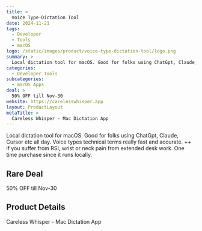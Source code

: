 ```yaml
---
title: >
  Voice Type-Dictation Tool
date: 2024-11-21
tags:
  - Developer
  - Tools
  - macOS
logo: /static/images/product/voice-type-dictation-tool/logo.png
summary: >
  Local dictation tool for macOS. Good for folks using ChatGpt, Claude, Cursor etc all day. Voice types technical terms really fast and accurate. ++ if you suffer from RSI, wrist or neck pain from extended desk work. One time purchase since it runs locally.
categories:
  - Developer Tools
subcategories:
  - macOS Apps
deal: >
  50% OFF till Nov-30
website: https://carelesswhisper.app
layout: ProductLayout
metaTitle: >
  Careless Whisper - Mac Dictation App
---
```

Local dictation tool for macOS. Good for folks using ChatGpt, Claude, Cursor etc all day. Voice types technical terms really fast and accurate. ++ if you suffer from RSI, wrist or neck pain from extended desk work. One time purchase since it runs locally.

## Rare Deal

50% OFF till Nov-30

## Product Details
Careless Whisper - Mac Dictation App


